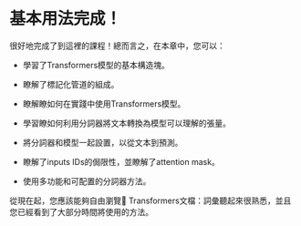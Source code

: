 # 基本用法完成！

<CourseFloatingBanner
    chapter={2}
    classNames="absolute z-10 right-0 top-0"
/>

很好地完成了到這裡的課程！總而言之，在本章中，您可以：

- 學習了Transformers模型的基本構造塊。


- 瞭解了標記化管道的組成。


- 瞭解瞭如何在實踐中使用Transformers模型。


- 學習瞭如何利用分詞器將文本轉換為模型可以理解的張量。


- 將分詞器和模型一起設置，以從文本到預測。


- 瞭解了inputs IDs的侷限性，並瞭解了attention mask。


- 使用多功能和可配置的分詞器方法。



從現在起，您應該能夠自由瀏覽🤗 Transformers文檔：詞彙聽起來很熟悉，並且您已經看到了大部分時間將使用的方法。
